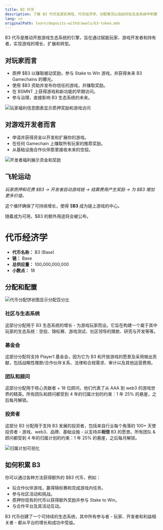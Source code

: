 ```yaml
---
title: B3 代币
description: 了解 B3 代币及其实用性、代币经济学、分配情况以及如何在生态系统中积累更多代币
lang: cn
originalPath: learn/deposits-withdrawals/b3-token.mdx
---
```

B3 代币是推动开放游戏生态系统的引擎，旨在通过赋能玩家、游戏开发者和持有者，实现游戏的增长、扩展和转型。

## 对玩家而言

- 质押 $B3 以赚取被动奖励，参与 Stake to Win 游戏，并获得未来 B3 Gamechains 的曝光。
- 使用 $B3 资助并发布你信任的游戏，并赚取奖励。
- 在 BSMNT 上获得游戏和新功能的早期访问。
- 参与治理，直接影响 B3 生态系统的未来。

<Frame>
<img src="https://s3.amazonaws.com/helpscout.net/docs/assets/685306b72e0550277aa9250e/images/687907331fd2e3184b5c3069/file-qiq5Ae41JA.png" alt="玩家福利信息图表显示质押奖励和游戏访问" />
</Frame>

## 对游戏开发者而言

- 申请并获得资金以开发和扩展你的游戏。
- 在任何 Gamechain 上赚取所有玩家的推荐奖励。
- 从基础设施合作伙伴那里接收未来的空投。

<Frame>
<img src="https://s3.amazonaws.com/helpscout.net/docs/assets/685306b72e0550277aa9250e/images/6879076a7289cc4fbaa2ca53/file-ZXZDz4nqv9.png" alt="开发者福利展示资金和奖励" />
</Frame>

## 飞轮运动

*玩家质押和花费 $B3 → 开发者启动游戏链 → 结算费用产生奖励 → 为 $B3 增加更多价值。*

这个循环确保了可持续增长，使得 $**B3** 成为链上游戏的中心。

<Info>
随着成为可用，$B3 的额外用途将会被公布。
</Info>

# 代币经济学

- **代币名称：** B3 (Base)
- **链：** Base
- **总供应量：** 100,000,000,000
- **小数点：** 18

## 分配和配置

<Frame>
<img src="https://s3.amazonaws.com/helpscout.net/docs/assets/685306b72e0550277aa9250e/images/687907ca7289cc4fbaa2ca56/file-IzrNvKhTls.png" alt="代币分配饼状图显示分配百分比" />
</Frame>

### 社区与生态系统
这部分分配用于 B3 生态系统的增长 - 为游戏玩家而设。它旨在构建一个属于其中玩家的生态系统：空投、锦标赛、游戏测试、社区领导的赠款、研究与开发等等。

### 基金会
这部分分配将支持 Player1 基金会，因为它为 B3 和开放游戏的愿景及采用做出贡献，包括战略性赠款/合作伙伴关系、法律和合规需求、审计以及其他运营费用。

### 团队和顾问
这部分分配用于核心贡献者 + 18 位顾问，他们代表了从 AAA 到 web3 的游戏世界的精英。所有团队和顾问都受到 4 年的归属计划的约束：1 年 25% 的悬崖，之后每月解锁。

### 投资者
这部分 B3 分配用于支持 B3 发展的投资者，包括来自行业每个角落的 100+ 天使投资者 - 游戏、web3、品牌、基础设施 - 以支持并**相信** B3 的愿景。所有团队 & 顾问都受到 4 年的归属计划的约束：1 年 25% 的悬崖，之后每月解锁。

<Frame>
<img src="https://s3.amazonaws.com/helpscout.net/docs/assets/685306b72e0550277aa9250e/images/6879088813d950405eff6f28/file-kKUJ0P0hnc.png" alt="归属计划可视化" />
</Frame>

## 如何积累 B3

你可以通过各种方法获得额外的 $B3 代币，例如：

- 玩合作伙伴游戏，赢得锦标赛和完成游戏内任务。
- 参与社区活动和挑战。
- 质押你现有的代币以获得额外奖励并参与 Stake to Win。
- 与合作平台及其活动互动。

<Tip>
B3 代币创建了一个可持续的生态系统，其中所有参与者 - 玩家、开发者和利益相关者 - 都从平台的增长和成功中受益。
</Tip>
